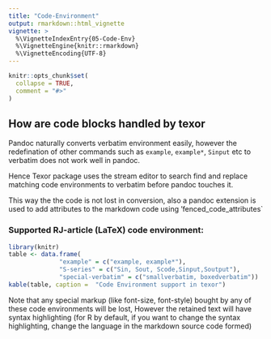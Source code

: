```yaml
---
title: "Code-Environment"
output: rmarkdown::html_vignette
vignette: >
  %\VignetteIndexEntry{05-Code-Env}
  %\VignetteEngine{knitr::rmarkdown}
  %\VignetteEncoding{UTF-8}
---
```


```r
knitr::opts_chunk$set(
  collapse = TRUE,
  comment = "#>"
)
```

## How are code blocks handled by texor

Pandoc naturally converts verbatim environment easily, however the redefination 
of other commands such as `example`, `example*`, `Sinput` etc to verbatim does not work well in pandoc.

Hence Texor package uses the stream editor to search find and replace matching code environments to verbatim before pandoc touches it.

This way the the code is not lost in conversion, also a pandoc extension is used to add attributes to the markdown code using 
'fenced_code_attributes`

### Supported RJ-article (LaTeX) code environment:

```r
library(knitr)
table <- data.frame(
              "example" = c("example, example*"),
              "S-series" = c("Sin, Sout, Scode,Sinput,Soutput"),
              "special-verbatim" = c("smallverbatim, boxedverbatim"))
kable(table, caption =  "Code Environment support in texor")
```
Note that any special markup (like font-size, font-style) bought by any of these code environments will be lost,
However the retained text will have syntax highlighting (for R by default, if you want to change the syntax highlighting, change the language in the markdown source code formed)
